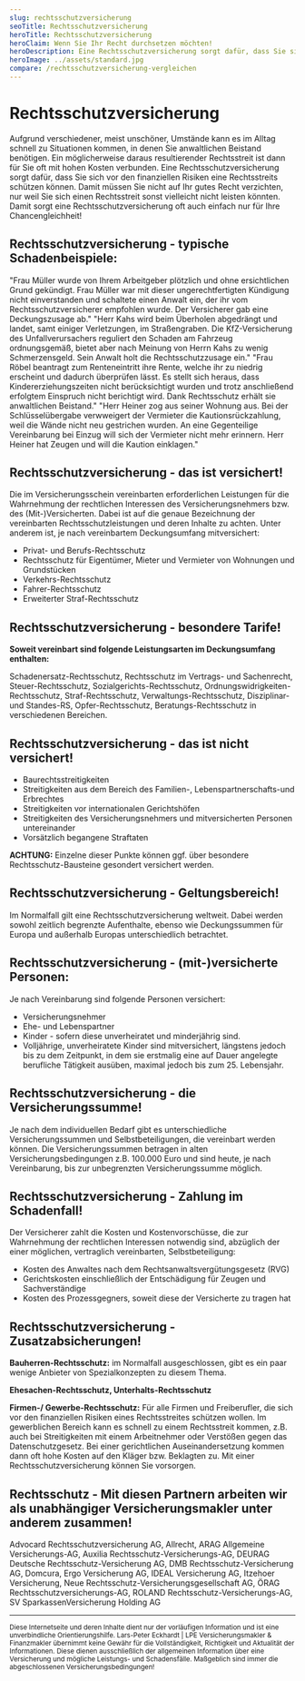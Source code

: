 ```yaml
---
slug: rechtsschutzversicherung
seoTitle: Rechtsschutzversicherung
heroTitle: Rechtsschutzversicherung
heroClaim: Wenn Sie Ihr Recht durchsetzen möchten!
heroDescription: Eine Rechtsschutzversicherung sorgt dafür, dass Sie sich vor den finanziellen Risiken eines Rechtsstreits schützen können.
heroImage: ../assets/standard.jpg
compare: /rechtsschutzversicherung-vergleichen
---
```


<ProvenExpert />

# Rechtsschutzversicherung

Aufgrund verschiedener, meist unschöner, Umstände kann es im Alltag schnell zu Situationen kommen, in denen Sie anwaltlichen Beistand benötigen. Ein möglicherweise daraus resultierender Rechtsstreit ist dann für Sie oft mit hohen Kosten verbunden. Eine Rechtsschutzversicherung sorgt dafür, dass Sie sich vor den finanziellen Risiken eine Rechtsstreits schützen können. Damit müssen Sie nicht auf Ihr gutes Recht verzichten, nur weil Sie sich einen Rechtsstreit sonst vielleicht nicht leisten könnten. Damit sorgt eine Rechtsschutzversicherung oft auch einfach nur für Ihre Chancengleichheit!

## Rechtsschutzversicherung - typische Schadenbeispiele:

<Box>
	<Example title="Arbeits-Rechtsschutz" number="01">
		"Frau Müller wurde von Ihrem Arbeitgeber plötzlich und ohne ersichtlichen Grund gekündigt. Frau Müller war mit dieser ungerechtfertigten Kündigung nicht einverstanden und schaltete einen Anwalt ein, der ihr vom Rechtsschutzversicherer empfohlen wurde. Der Versicherer gab eine Deckungszusage ab."
	</Example>	
	<Example title="Verkehrs-Rechtsschutz" number="02">
		"Herr Kahs wird beim Überholen abgedrängt und landet, samt einiger Verletzungen, im Straßengraben. Die KfZ-Versicherung des Unfallverursachers reguliert den Schaden am Fahrzeug ordnungsgemäß, bietet aber nach Meinung von Herrn Kahs zu wenig Schmerzensgeld. Sein Anwalt holt die Rechtsschutzzusage ein."
   	</Example>	
	<Example title="Sozial-Rechtsschutz" number="03">
		"Frau Röbel beantragt zum Renteneintritt ihre Rente, welche ihr zu niedrig erscheint und dadurch überprüfen lässt. Es stellt sich heraus, dass Kindererziehungszeiten nicht berücksichtigt wurden und trotz anschließend erfolgtem Einspruch nicht berichtigt wird. Dank Rechtsschutz erhält sie anwaltlichen Beistand."  
    </Example>	
    <Example title="Wohnungs-Rechtsschutz" number="04">
		"Herr Heiner zog aus seiner Wohnung aus. Bei der Schlüsselübergabe verwweigert der Vermieter die Kautionsrückzahlung, weil die Wände nicht neu gestrichen wurden. An eine Gegenteilige Vereinbarung bei Einzug will sich der Vermieter nicht mehr erinnern. Herr Heiner hat Zeugen und will die Kaution einklagen."
	</Example>	
</Box>

<ContactAndCompareBox />
<AwardBox />

## Rechtsschutzversicherung - das ist versichert!

Die im Versicherungsschein vereinbarten erforderlichen Leistungen für die Wahrnehmung der rechtlichen Interessen des Versicherungsnehmers bzw. des (Mit-)Versicherten.
Dabei ist auf die genaue Bezeichnung der vereinbarten Rechtsschutzleistungen und deren Inhalte zu achten. Unter anderem ist, je nach vereinbartem Deckungsumfang mitversichert:

- Privat- und Berufs-Rechtsschutz
- Rechtsschutz für Eigentümer, Mieter und Vermieter von Wohnungen und Grundstücken
- Verkehrs-Rechtsschutz
- Fahrer-Rechtsschutz
- Erweiterter Straf-Rechtsschutz

## Rechtsschutzversicherung - besondere Tarife!

**Soweit vereinbart sind folgende Leistungsarten im Deckungsumfang enthalten:**

Schadenersatz-Rechtsschutz, Rechtsschutz im Vertrags- und Sachenrecht, Steuer-Rechtsschutz, Sozialgerichts-Rechtsschutz, Ordnungswidrigkeiten-Rechtsschutz, Straf-Rechtsschutz, Verwaltungs-Rechtsschutz, Disziplinar- und Standes-RS, Opfer-Rechtsschutz, Beratungs-Rechtsschutz in verschiedenen Bereichen.

## Rechtsschutzversicherung - das ist nicht versichert!

- Baurechtsstreitigkeiten
- Streitigkeiten aus dem Bereich des Familien-, Lebenspartnerschafts-und Erbrechtes
- Streitigkeiten vor internationalen Gerichtshöfen
- Streitigkeiten des Versicherungsnehmers und mitversicherten Personen untereinander
- Vorsätzlich begangene Straftaten

**ACHTUNG:**    Einzelne dieser Punkte können ggf. über besondere Rechtsschutz-Bausteine gesondert versichert werden.

## Rechtsschutzversicherung - Geltungsbereich!

Im Normalfall gilt eine Rechtsschutzversicherung weltweit. Dabei werden sowohl zeitlich begrenzte Aufenthalte, ebenso wie Deckungssummen für Europa und außerhalb Europas unterschiedlich betrachtet. 

## Rechtsschutzversicherung - (mit-)versicherte Personen:

Je nach Vereinbarung sind folgende Personen versichert:
- Versicherungsnehmer
- Ehe- und Lebenspartner
- Kinder - sofern diese unverheiratet und minderjährig sind.
- Volljährige, unverheiratete Kinder sind mitversichert, längstens jedoch bis zu dem Zeitpunkt, in dem sie erstmalig eine auf Dauer angelegte berufliche Tätigkeit ausüben, maximal jedoch bis zum 25. Lebensjahr.

## Rechtsschutzversicherung - die Versicherungssumme!

Je nach dem individuellen Bedarf gibt es unterschiedliche Versicherungssummen und Selbstbeteiligungen, die vereinbart werden können. Die Versicherungssummen betragen in alten Versicherungsbedingungen z.B. 100.000 Euro und sind heute, je nach Vereinbarung, bis zur unbegrenzten Versicherungssumme möglich.

## Rechtsschutzversicherung - Zahlung im Schadenfall!

Der Versicherer zahlt die Kosten und Kostenvorschüsse, die zur Wahrnehmung der rechtlichen Interessen notwendig sind, abzüglich der einer möglichen, vertraglich vereinbarten, Selbstbeteiligung:

- Kosten des Anwaltes nach dem Rechtsanwaltsvergütungsgesetz (RVG)
- Gerichtskosten einschließlich der Entschädigung für Zeugen und Sachverständige
- Kosten des Prozessgegners, soweit diese der Versicherte zu tragen hat

## Rechtsschutzversicherung - Zusatzabsicherungen!

**Bauherren-Rechtsschutz:** im Normalfall ausgeschlossen, gibt es ein paar wenige Anbieter von Spezialkonzepten zu diesem Thema. 

**Ehesachen-Rechtsschutz, Unterhalts-Rechtsschutz**

**Firmen-/ Gewerbe-Rechtsschutz:** Für alle Firmen und Freiberufler, die sich vor den finanziellen Risiken eines Rechtsstreites schützen wollen. Im gewerblichen Bereich kann es schnell zu einem Rechtsstreit kommen, z.B. auch bei Streitigkeiten mit einem Arbeitnehmer oder Verstößen gegen das Datenschutzgesetz. Bei einer gerichtlichen Auseinandersetzung kommen dann oft hohe Kosten auf den Kläger bzw. Beklagten zu. Mit einer Rechtsschutzversicherung können Sie vorsorgen.


<ContactAndCompareBox />
<ProvenExpert />

## Rechtsschutz - Mit diesen Partnern arbeiten wir als unabhängiger Versicherungsmakler unter anderem zusammen!

Advocard Rechtsschutzversicherung AG, Allrecht, ARAG Allgemeine Versicherungs-AG, Auxilia Rechtsschutz-Versicherungs-AG, DEURAG Deutsche Rechtsschutz-Versicherung AG, DMB Rechtsschutz-Versicherung AG, Domcura, Ergo Versicherung AG, IDEAL Versicherung AG, Itzehoer Versicherung, Neue Rechtsschutz-Versicherungsgesellschaft AG, ÖRAG Rechtsschutzversicherungs-AG, ROLAND Rechtsschutz-Versicherungs-AG, SV SparkassenVersicherung Holding AG

---

<small>Diese Internetseite und deren Inhalte dient nur der vorläufigen Information und ist eine unverbindliche Orientierungshilfe. Lars-Peter Eckhardt | LPE Versicherungsmakler & Finanzmakler übernimmt keine Gewähr für die Vollständigkeit, Richtigkeit und Aktualität der Informationen. Diese dienen ausschließlich der allgemeinen Information über eine Versicherung und mögliche Leistungs- und Schadensfälle. Maßgeblich sind immer die abgeschlossenen Versicherungsbedingungen!</small>